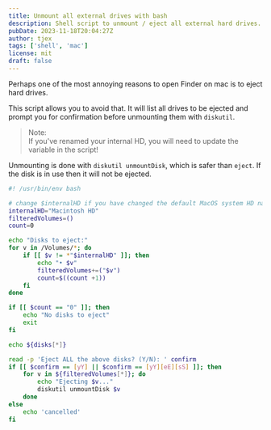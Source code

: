 ```yaml
---
title: Unmount all external drives with bash
description: Shell script to unmount / eject all external hard drives.
pubDate: 2023-11-18T20:04:27Z 
author: tjex
tags: ['shell', 'mac']
license: mit
draft: false
---
```


Perhaps one of the most annoying reasons to open Finder on mac is to eject hard drives. 

This script allows you to avoid that. It will list all drives to be ejected and prompt 
you for confirmation before unmounting them with `diskutil`. 

> Note: \
>  If you've renamed your internal HD, you will need to update the variable in
>  the script!

Unmounting is done with `diskutil unmountDisk`, which is safer than `eject`. If
the disk is in use then it will not be ejected. 

```bash
#! /usr/bin/env bash

# change $internalHD if you have changed the default MacOS system HD name
internalHD="Macintosh HD"
filteredVolumes=()
count=0

echo "Disks to eject:"
for v in /Volumes/*; do
    if [[ $v != *"$internalHD" ]]; then
        echo "• $v"
        filteredVolumes+=("$v")
        count=$((count +1))
    fi
done

if [[ $count == "0" ]]; then
    echo "No disks to eject"
    exit
fi

echo ${disks[*]}

read -p 'Eject ALL the above disks? (Y/N): ' confirm
if [[ $confirm == [yY] || $confirm == [yY][eE][sS] ]]; then
    for v in ${filteredVolumes[*]}; do
        echo "Ejecting $v..."
        diskutil unmountDisk $v
    done
else
    echo 'cancelled'
fi

```
